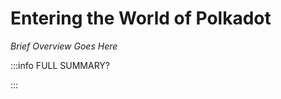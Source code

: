 # Entering the World of Polkadot

_Brief Overview Goes Here_


<DocCardList />

:::info FULL SUMMARY?

<QuestButton
  text="Go To Campaign Page"
  link="https://app.stackup.dev/campaign_page/entering-the-world-of-polkadot"
/>

:::
